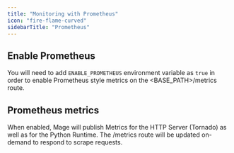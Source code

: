 ```yaml
---
title: "Monitoring with Prometheus"
icon: "fire-flame-curved"
sidebarTitle: "Prometheus"
---
```


## Enable Prometheus

You will need to add `ENABLE_PROMETHEUS` environment variable as `true` in order to
enable Prometheus style metrics on the \<BASE_PATH\>/metrics route.

## Prometheus metrics

When enabled, Mage will publish Metrics for the HTTP Server (Tornado) as well as for
the Python Runtime. The /metrics route will be updated on-demand to respond to scrape requests.
